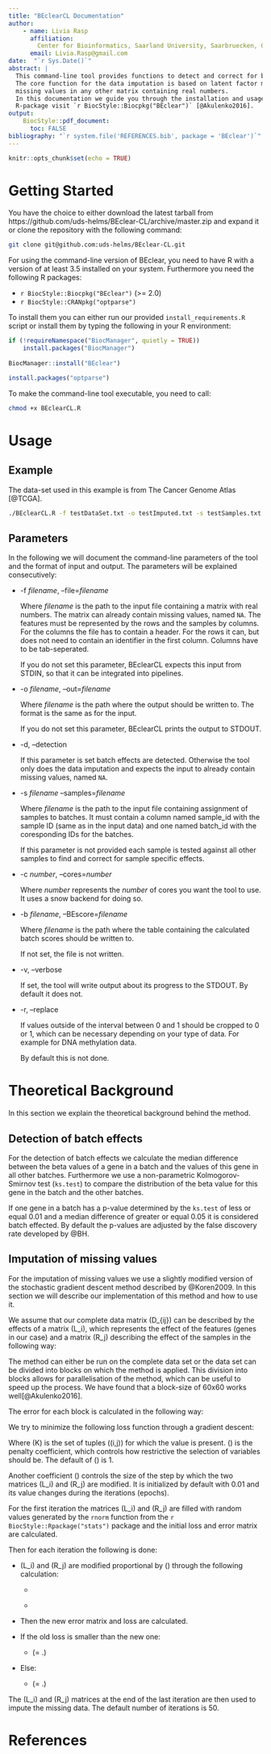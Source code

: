 ```yaml
---
title: "BEclearCL Documentation"
author: 
    - name: Livia Rasp
      affiliation:
        Center for Bioinformatics, Saarland University, Saarbruecken, Germany
      email: Livia.Rasp@gmail.com
date:  "`r Sys.Date()`"
abstract: |
  This command-line tool provides functions to detect and correct for batch effects in DNA methylation data. 
  The core function for the data imputation is based on latent factor models [@Candes2009] and can also be used to predict 
  missing values in any other matrix containing real numbers.
  In this documentation we guide you through the installation and usage of it. For the corresponding
  R-package visit `r BiocStyle::Biocpkg("BEclear")` [@Akulenko2016].
output: 
    BiocStyle::pdf_document:
      toc: FALSE
bibliography: "`r system.file('REFERENCES.bib', package = 'BEclear')`"
---
```


\newlength{\cslhangindent}
\setlength{\cslhangindent}{1.5em}
\newenvironment{cslreferences}%
  {\setlength{\parindent}{0pt}%
  \everypar{\setlength{\hangindent}{\cslhangindent}}\ignorespaces}%
  {\par}

```r
knitr::opts_chunk$set(echo = TRUE)
```


# Getting Started

You have the choice to either download the latest tarball from https://github.com/uds-helms/BEclear-CL/archive/master.zip and expand it or clone the repository with the following command:

```sh
git clone git@github.com:uds-helms/BEclear-CL.git
```


For using the command-line version of BEclear, you need to have R with a version of at least 3.5 installed on your system.
Furthermore you need the following R packages:

  + `r BiocStyle::Biocpkg("BEclear")` (>= 2.0)
  + `r BiocStyle::CRANpkg("optparse")`
  
To install them you can either run our provided  `install_requirements.R` script or install them by typing the following in your R environment:

```r
if (!requireNamespace("BiocManager", quietly = TRUE))
    install.packages("BiocManager")
  
BiocManager::install("BEclear")

install.packages("optparse")
```

To make the command-line tool executable, you need to call:

```sh
chmod +x BEclearCL.R
```
\newpage


# Usage

## Example

The data-set used in this example is from The Cancer Genome Atlas [@TCGA].

```sh
./BEclearCL.R -f testDataSet.txt -o testImputed.txt -s testSamples.txt
```

## Parameters


In the following we will document the command-line parameters of the tool and the format of input and output.
The parameters will be explained consecutively:
  
  + -f _filename_, --file=_filename_
  
    Where _filename_ is the path to the input file containing a matrix with real numbers. 
    The matrix can already contain missing values, named `NA`.
    The features must be represented by the rows and the samples by columns. 
    For the columns the file has to contain a header. For the rows it can, but does not need 
    to contain an identifier in the first column. Columns have to be tab-seperated.
    
    If you do not set this parameter, BEclearCL expects this input from STDIN, so that it 
    can be integrated into pipelines.
    
  + -o _filename_, --out=_filename_
  
     Where _filename_ is the path where the output should be written to. 
     The format is the same as for the input. 
     
     If you do not set this parameter, BEclearCL prints the output to STDOUT.
  
  + -d, --detection
    
    If this parameter is set batch effects are detected. 
    Otherwise the tool only does the data imputation and expects 
    the input to already contain missing values, named `NA`.
    
  + -s _filename_ --samples=_filename_
    
    Where _filename_ is the path to the input file containing assignment of 
    samples to batches. It must contain a column named sample_id with the
    sample ID (same as in the input data) and one named batch_id with 
    the coresponding IDs for the batches.
    
    If this parameter is not provided each sample is tested against all other samples
    to find and correct for sample specific effects.
    
  + -c _number_, --cores=_number_
  
    Where _number_ represents the _number_ of cores you want the tool to use.
    It uses a snow backend for doing so.
    
  + -b _filename_, --BEscore=_filename_
  
    Where _filename_ is the path where the table containing the calculated
    batch scores should be written to.
    
    If not set, the file is not written.
    
  + -v, --verbose
    
    If set, the tool will write output about its progress to the STDOUT.
    By default it does not.
    
  + -r, --replace
  
    If values outside of the interval between 0 and 1 should be cropped to 0 or 1,
    which can be necessary depending on your type of data. 
    For example for DNA methylation data.
    
    By default this is not done. 
    

# Theoretical Background

In this section we explain the theoretical background behind the method.

## Detection of batch effects

For the detection of batch effects we calculate the median difference between the 
beta values of a gene in a batch and the values of this gene in all other batches. 
Furthermore we use a non-parametric Kolmogorov-Smirnov test (`ks.test`) to  compare the
distribution of the beta value for this gene in the batch and the other batches.

If one gene in a batch has a p-value determined by the `ks.test` of less or equal
0.01 and a median difference of greater or equal 0.05 it is considered batch effected.
By default the p-values are adjusted by the false discovery rate developed by @BH.

## Imputation of missing values

For the imputation of missing values we use a slightly modified version of the
stochastic gradient descent method described by @Koren2009. 
In this section we will describe our implementation of this method and how to 
use it.


We assume that our complete data matrix \(D_{ij}\) can be described by the effects of
a matrix \(L_i\), which represents the effect of the features (genes in our case)
and a matrix \(R_j\) describing the effect of the samples in the following way:

\begin{equation}
D_{ij} = L_{i}^{T} \times R_{j}.
(\#eq:assumption)
\end{equation}

The method can either be run on the complete data set or the data set can be 
divided into blocks on which the method is applied.
This division into blocks allows for parallelisation of the method, which can be 
useful to speed up the process. We have found that a block-size of 60x60 works 
well[@Akulenko2016].

The error for each block is calculated in the following way:

\begin{equation}
  errorMatrix_{ij} = Block_{ij} - L_{i}^{T} \times R_{j}.
  (\#eq:errormatrix)
\end{equation}

We try to minimize the following loss function through a gradient descent:

\begin{equation}
  min_{L, R}  \sum_{ij \in K}(errorMatrix_{ij}^2) + \lambda \times
  (\left\lVert L_{i}\right\rVert_{F}^{2} + 
  \left\lVert R_{j}\right\rVert_{F}^{2} ).
  (\#eq:loss)
\end{equation}
Where \(K\) is the set of tuples \((i,j)\) for which the value is present. 
\(\lambda\) is the penalty coefficient, which controls how restrictive the 
selection of variables should be. The default of \(\lambda\) is 1.

Another coefficient \(\gamma\) controls the size of the step by which the 
two matrices \(L_i\) and \(R_j\) are modified. It is initialized 
by default with 0.01 and its value changes during the iterations (epochs).

For the first iteration the matrices \(L_i\) and \(R_j\) are filled with random values
generated by the `rnorm` function from the `r BiocStyle::Rpackage("stats")` 
package and the initial loss and error matrix are calculated.

Then for each iteration the following is done:
    
* \(L_i\) and \(R_j\) are modified proportional by \(\gamma\) through the following 
calculation:

    + \begin{equation}
      L_i = L_i + 2 \times \gamma \times  (errorMatrix_{ij} \times R_j - \lambda \times L_i).
      (\#eq:Lmod)
      \end{equation}

    + \begin{equation}
      R_j = R_j + 2 \times \gamma \times (errorMatrix_{ij} \times L_i - \lambda \times R_j).
      (\#eq:Rmod)
      \end{equation}

* Then the new error matrix and loss are calculated.
* If the old loss is smaller than the new one: 
    + \(\gamma = \gamma \div 2.\)
* Else:
    + \(\gamma = \gamma \times 1.05.\)
    
The \(L_i\) and \(R_j\) matrices at the end of the last iteration are then used to 
impute the missing data. The default number of iterations is 50.


# References {.unnumbered}
